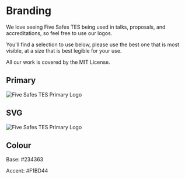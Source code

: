 # Branding

We love seeing Five Safes TES being used in talks, proposals, and accreditations, so feel free to use our logos. 

You'll find a selection to use below, please use the best one that is most visible, at a size that is best legible for your use.

All our work is covered by the MIT License.

## Primary

![Five Safes TES Primary Logo](/logos/five-safes-tes/five-safes-tes-primary.png)

## SVG

![Five Safes TES Primary Logo](/logos/five-safes-tes/five-safes-tes-primary.svg)

## Colour

Base: #234363

Accent: #F1BD44